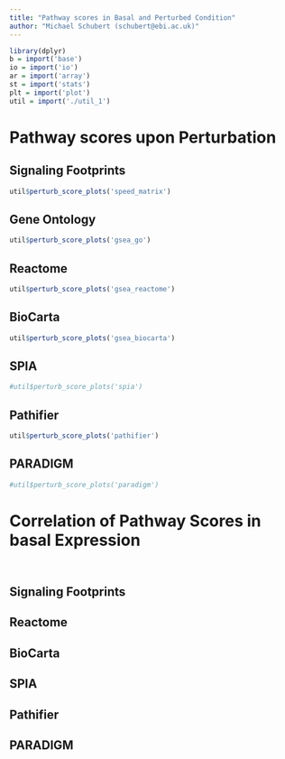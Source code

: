 ```yaml
---
title: "Pathway scores in Basal and Perturbed Condition"
author: "Michael Schubert (schubert@ebi.ac.uk)"
---
```


```r
library(dplyr)
b = import('base')
io = import('io')
ar = import('array')
st = import('stats')
plt = import('plot')
util = import('./util_1')
```

# Pathway scores upon Perturbation

## Signaling Footprints

```r
util$perturb_score_plots('speed_matrix')
```

## Gene Ontology

```r
util$perturb_score_plots('gsea_go')
```

## Reactome

```r
util$perturb_score_plots('gsea_reactome')
```

## BioCarta

```r
util$perturb_score_plots('gsea_biocarta')
```

## SPIA

```r
#util$perturb_score_plots('spia')
```

## Pathifier

```r
util$perturb_score_plots('pathifier')
```

## PARADIGM

```r
#util$perturb_score_plots('paradigm')
```

# Correlation of Pathway Scores in basal Expression

```r
```

```r
```

## Signaling Footprints

## Reactome

## BioCarta

## SPIA

## Pathifier

## PARADIGM

